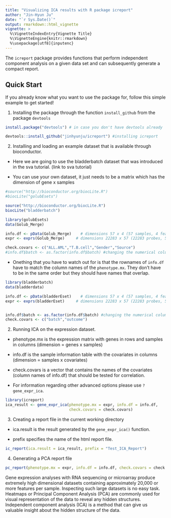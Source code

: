 ```yaml
---
title: "Visualizing ICA results with R package icreport"
author: "Jin-Hyun Ju"
date: "`r Sys.Date()`"
output: rmarkdown::html_vignette
vignette: >
  %\VignetteIndexEntry{Vignette Title}
  %\VignetteEngine{knitr::rmarkdown}
  %\usepackage[utf8]{inputenc}
---
```


The `icreport` package provides functions that perform independent component analysis on a given data set and can subsequently generate a compact report. 

## Quick Start

If you already know what you want to use the package for, follow this simple example to get started!

1) Installing the package through the function ```install_github``` from the package ```devtools```

```r
install.package("devtools") # in case you don't have devtools already

devtools::install_github("jinhyunju/icreport") #installing icreport

```

2) Installing and loading an example dataset that is available through bioconductor.

- Here we are going to use the bladderbatch dataset that was introduced in the sva tutorial. (link to sva tutorial)

- You can use your own dataset, it just needs to be a matrix which has the dimension of gene x samples

```r
#source("http://bioconductor.org/biocLite.R")
#biocLite("golubEsets")

source("http://bioconductor.org/biocLite.R")
biocLite("bladderbatch")
```


```r
library(golubEsets)
data(Golub_Merge)

info.df <- pData(Golub_Merge)    # dimensions 57 x 4 (57 samples, 4 features) is the info.df 
expr <- exprs(Golub_Merge)     # dimensions 22283 x 57 (22283 probes, 57 samples)

check.covars <- c("ALL.AML","T.B.cell","Gender","Source")
#info.df$batch <- as.factor(info.df$batch) #changing the numerical column into factors


```

- Onething that you have to watch out for is that the rownames of ```info.df``` have to match the column names of the ```phenotype.mx```. They don't have to be in the same order but they should have names that overlap. 

```r
library(bladderbatch)
data(bladderdata)

info.df <- pData(bladderEset)    # dimensions 57 x 4 (57 samples, 4 features) is the info.df 
expr <- exprs(bladderEset)     # dimensions 22283 x 57 (22283 probes, 57 samples)


info.df$batch <- as.factor(info.df$batch) #changing the numerical column into factors
check.covars <- c("batch","outcome")

```

2) Running ICA on the expression dataset. 

- phenotype.mx is the expression matrix with genes in rows and samples in columns (dimension = genes x samples)

- info.df is the sample information table with the covariates in columns (dimension = samples x covariates)

- check.covars is a vector that contains the names of the covariates (column names of info.df) that should be tested for correlation. 

- For information regarding other advanced options please use ```?gene_expr_ica```.

```r
library(icreport)
ica_result <- gene_expr_ica(phenotype.mx = expr, info.df = info.df, 
                            check.covars = check.covars)

```

3) Creating a report file in the current working directory

- ica.result is the result generated by the ```gene_expr_ica()``` function.

- prefix specifies the name of the html report file. 


```r
ic_report(ica.result = ica_result, prefix = "Test_ICA_Report")
```

4) Generating a PCA report file 

```r

pc_report(phenotype.mx = expr, info.df = info.df, check.covars = check.covars,prefix = "Test_PCA" )

```

Gene expression analyses with RNA sequencing or microarray produce extremely high dimensional datasets containing approximately 20,000 or more features per sample. Inspecting such large datasets is no easy task. Heatmaps or Principal Component Analysis (PCA) are commonly used for visual representation of the data to reveal any hidden structures. Independent component analysis (ICA) is a method that can give us valuable insight about the hidden structure of the data. 

